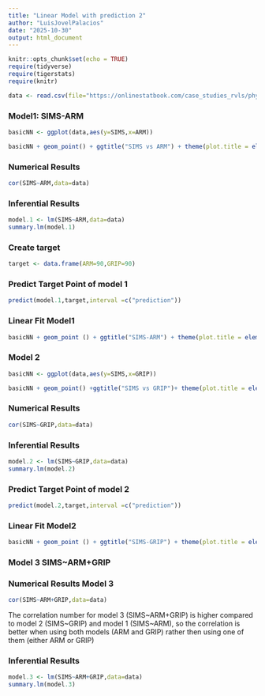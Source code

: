 ```yaml
---
title: "Linear Model with prediction 2"
author: "LuisJovelPalacios"
date: "2025-10-30"
output: html_document
---
```


```r
knitr::opts_chunk$set(echo = TRUE)
require(tidyverse)
require(tigerstats)
require(knitr)

data <- read.csv(file="https://onlinestatbook.com/case_studies_rvls/physical_strength/data.txt",sep="",header=TRUE)  
```

### Model1: SIMS-ARM

```r
basicNN <- ggplot(data,aes(y=SIMS,x=ARM))
```


```r
basicNN + geom_point() + ggtitle("SIMS vs ARM") + theme(plot.title = element_text(hjust = 0.5, size = 20))
```

### Numerical Results

```r
cor(SIMS~ARM,data=data)
```


### Inferential Results 

```r
model.1 <- lm(SIMS~ARM,data=data)
summary.lm(model.1)
```

### Create target

```r
target <- data.frame(ARM=90,GRIP=90)
```

### Predict Target Point of model 1

```r
predict(model.1,target,interval =c("prediction"))
```

### Linear Fit Model1

```r
basicNN + geom_point () + ggtitle("SIMS-ARM") + theme(plot.title = element_text(hjust = 0.5, size = 20)) + geom_smooth(method = lm)
```

### Model 2 

```r
basicNN <- ggplot(data,aes(y=SIMS,x=GRIP))
```

```r
basicNN + geom_point() +ggtitle("SIMS vs GRIP")+ theme(plot.title = element_text(hjust=0.5,size=20))
```

### Numerical Results

```r
cor(SIMS~GRIP,data=data)
```

### Inferential Results 

```r
model.2 <- lm(SIMS~GRIP,data=data)
summary.lm(model.2)
```

### Predict Target Point of model 2

```r
predict(model.2,target,interval =c("prediction"))
```

### Linear Fit Model2

```r
basicNN + geom_point () + ggtitle("SIMS-GRIP") + theme(plot.title = element_text(hjust = 0.5, size = 20)) + geom_smooth(method = lm)
```

### Model 3 SIMS~ARM+GRIP



### Numerical Results Model 3

```r
cor(SIMS~ARM+GRIP,data=data)
```

The correlation number for model 3 (SIMS~ARM+GRIP) is higher compared to model 2 (SIMS~GRIP) and model 1 (SIMS~ARM), so the correlation is better when using both models (ARM and GRIP) rather then using one of them (either ARM or GRIP)

### Inferential Results
```r
model.3 <- lm(SIMS~ARM+GRIP,data=data)
summary.lm(model.3)
```

